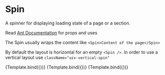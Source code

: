 

<Meta title="Data Display/Spin (Ant)" component={Spin} />

# Spin

A spinner for displaying loading state of a page or a section.

Read [Ant Documentation]([https://ant.design/components/spin/) for props and uses

The Spin usually wraps the content like `<Spin>Content of the page</Spin>`

By default the layout is horizontal for an empty `<Spin />`. In order to use a vertical layout use `className="uiv-vertical-spin"`


<Canvas>
    <Story
        name="Default"
        args={{
            tip: "Loading parameters...",
            children: "Content of the page",
        }}
    >
        {Template.bind({})}
    </Story>
    <Story
        name="Empty"
        args={{
            tip: "Loading parameters...",
        }}
    >
        {Template.bind({})}
    </Story>
    <Story
        name="Empty Vertical"
        args={{
            tip: "Loading parameters...",
            className: "uiv-vertical-spin",
        }}
    >
        {Template.bind({})}
    </Story>
</Canvas>

